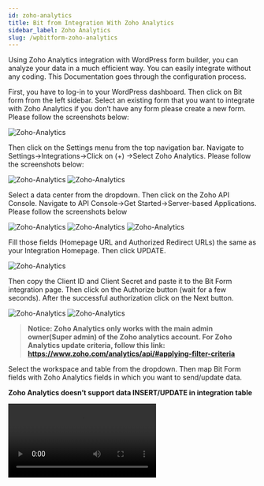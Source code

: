 ```yaml
---
id: zoho-analytics
title: Bit from Integration With Zoho Analytics 
sidebar_label: Zoho Analytics
slug: /wpbitform-zoho-analytics
---
```


Using Zoho Analytics integration with WordPress form builder, you can analyze your data in a much efficient way. You can easily integrate without any coding. This Documentation goes through the configuration process.

First, you have to log-in to your WordPress dashboard. Then click on Bit form from the left sidebar. Select an existing form that you want to integrate with Zoho Analytics if you don’t have any form please create a new form. Please follow the screenshots below:

 <Image src="Zoho-Analytics/1.create_form" alt="Zoho-Analytics" w="1020" h="400" />

Then click on the Settings menu from the top navigation bar. Navigate to Settings->Integrations->Click on (+) ->Select Zoho Analytics. Please follow the screenshots below:

 <Image src="Zoho-Analytics/2. Homepage" alt="Zoho-Analytics" w="1020" h="400" />

 <Image src="Zoho-Analytics/3.analytics-integration-3" alt="Zoho-Analytics" w="1020" h="400" /> 

Select a data center from the dropdown. Then click on the Zoho API Console. Navigate to API Console->Get Started->Server-based Applications. Please follow the screenshots below

 <Image src="Zoho-Analytics/4. api-console-1" alt="Zoho-Analytics" w="1020" h="400" /> 

 <Image src="Zoho-Analytics/5.GetStarted" alt="Zoho-Analytics" w="1020" h="400" />

 <Image src="Zoho-Analytics/6.api-console-server-based" alt="Zoho-Analytics" w="1020" h="400" />

Fill those fields (Homepage URL and Authorized Redirect URLs) the same as your Integration Homepage. Then click UPDATE.

 <Image src="Zoho-Analytics/7. api-console-client-details-3" alt="Zoho-Analytics" w="1020" h="400" />

Then copy the Client ID and Client Secret and paste it to the Bit Form integration page. Then click on the Authorize button (wait for a few seconds). After the successful authorization click on the Next button.

 <Image src="Zoho-Analytics/8. client-secret-4" alt="Zoho-Analytics" w="1020" h="400" />

 <Image src="Zoho-Analytics/9. authorization-1" alt="Zoho-Analytics" w="1020" h="400" /> 

> **Notice: Zoho Analytics only works with the main admin owner(Super admin) of the Zoho analytics account. For Zoho Analytics update criteria, follow this link: https://www.zoho.com/analytics/api/#applying-filter-criteria**

Select the workspace and table from the dropdown. Then map Bit Form fields with Zoho Analytics fields in which you want to send/update data.

**Zoho Analytics doesn’t support data INSERT/UPDATE in integration table**

<Video src="Bit-Form-to-Zoho-analytics-field-select" alt="Zoho-Analytics" w="800" h="400" />

> **Notice: If you select Update Row action without any criteria, when you click on the save button a warning message will be shown. All data of the above-selected table will get replaced**

<Video src="2. Bit-Form-to-Zoho-analytics-without-criteria-warning-message" alt="Zoho-Analytics" w="800" h="400" />

You can update Zoho Analytics records via using criteria.

<Image src="Zoho-Analytics/10. Bit-Form-to-Zoho-analytics-criteria-1024x500" alt="Zoho-Analytics" w="1020" h="400" />

***Example criteria: (“Table Name”.”Department”=’Finance’ and “Table Name”.”Salary” => 9000)***

<Image src="Zoho-Analytics/Criteria" alt="Zoho-Analytics" w="1020" h="700" /> 

There has another feature name Update Preference. If you select “Yes” when the criteria don’t meet a new row will be inserted in Zoho Analytics.

When “No” is selected then a new row won’t be inserted if the criteria don’t meet.

<Image src="Zoho-Analytics/11. update-row" alt="Zoho-Analytics" w="1020" h="400" />

In the end, create a Workflow for triggering the integration. Select the integration which you created before.

<Image src="Zoho-Analytics/12. workflow-3" alt="Zoho-Analytics" w="1020" h="400" />


**Watch the full video here!**

<Video youtube src="Eoxxu3U_3_s" />  
